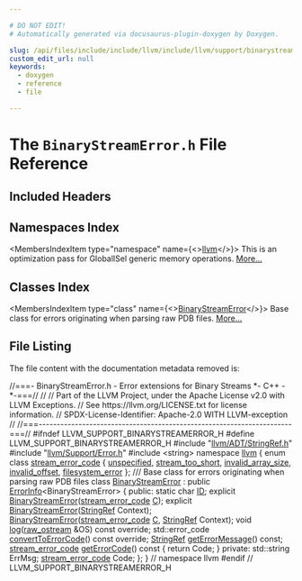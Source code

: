 ```yaml
---

# DO NOT EDIT!
# Automatically generated via docusaurus-plugin-doxygen by Doxygen.

slug: /api/files/include/include/llvm/include/llvm/support/binarystreamerror-h
custom_edit_url: null
keywords:
  - doxygen
  - reference
  - file

---
```





# The `BinaryStreamError.h` File Reference

<DoxygenPage pluginConfig={pluginConfig}>



## Included Headers

<IncludesList>
<IncludesListItem
  filePath="llvm/ADT/StringRef.h"
  permalink="/docs/api/files/include/include/llvm/include/llvm/adt/stringref-h"
  isLocal="true" />
<IncludesListItem
  filePath="llvm/Support/Error.h"
  permalink="/docs/api/files/include/include/llvm/include/llvm/support/error-h"
  isLocal="true" />
<IncludesListItem
  filePath="string"
  permalink=""
  isLocal="false" />
</IncludesList>

## Namespaces Index

<MembersIndex>

<MembersIndexItem
  type="namespace"
  name={<><a href="/docs/api/namespaces/llvm">llvm</a></>}>
This is an optimization pass for GlobalISel generic memory operations. <a href="/docs/api/namespaces/llvm/#details">More...</a>
</MembersIndexItem>

</MembersIndex>

## Classes Index

<MembersIndex>

<MembersIndexItem
  type="class"
  name={<><a href="/docs/api/classes/llvm/binarystreamerror">BinaryStreamError</a></>}>
Base class for errors originating when parsing raw PDB files. <a href="/docs/api/classes/llvm/binarystreamerror/#details">More...</a>
</MembersIndexItem>

</MembersIndex>


## File Listing

The file content with the documentation metadata removed is:

<ProgramListing>

<Link id="l00001" /><CodeLine lineNumber="1"><Highlight kind="comment">//===- BinaryStreamError.h - Error extensions for Binary Streams &#42;- C++ -&#42;-===//</Highlight><Highlight kind="normal"></Highlight></CodeLine>
<Link id="l00002" /><CodeLine lineNumber="2"><Highlight kind="normal"></Highlight><Highlight kind="comment">//</Highlight><Highlight kind="normal"></Highlight></CodeLine>
<Link id="l00003" /><CodeLine lineNumber="3"><Highlight kind="normal"></Highlight><Highlight kind="comment">// Part of the LLVM Project, under the Apache License v2.0 with LLVM Exceptions.</Highlight><Highlight kind="normal"></Highlight></CodeLine>
<Link id="l00004" /><CodeLine lineNumber="4"><Highlight kind="normal"></Highlight><Highlight kind="comment">// See https://llvm.org/LICENSE.txt for license information.</Highlight><Highlight kind="normal"></Highlight></CodeLine>
<Link id="l00005" /><CodeLine lineNumber="5"><Highlight kind="normal"></Highlight><Highlight kind="comment">// SPDX-License-Identifier: Apache-2.0 WITH LLVM-exception</Highlight><Highlight kind="normal"></Highlight></CodeLine>
<Link id="l00006" /><CodeLine lineNumber="6"><Highlight kind="normal"></Highlight><Highlight kind="comment">//</Highlight><Highlight kind="normal"></Highlight></CodeLine>
<Link id="l00007" /><CodeLine lineNumber="7"><Highlight kind="normal"></Highlight><Highlight kind="comment">//===----------------------------------------------------------------------===//</Highlight><Highlight kind="normal"></Highlight></CodeLine>
<Link id="l00008" /><CodeLine lineNumber="8"><Highlight kind="normal"></Highlight></CodeLine>
<Link id="l00009" /><CodeLine lineNumber="9"><Highlight kind="normal"></Highlight><Highlight kind="preprocessor">#ifndef LLVM&#95;SUPPORT&#95;BINARYSTREAMERROR&#95;H</Highlight><Highlight kind="normal"></Highlight></CodeLine>
<Link id="l00010" /><CodeLine lineNumber="10"><Highlight kind="normal"></Highlight><Highlight kind="preprocessor">#define LLVM&#95;SUPPORT&#95;BINARYSTREAMERROR&#95;H</Highlight><Highlight kind="normal"></Highlight></CodeLine>
<Link id="l00011" /><CodeLine lineNumber="11"><Highlight kind="normal"></Highlight></CodeLine>
<Link id="l00012" /><CodeLine lineNumber="12"><Highlight kind="normal"></Highlight><Highlight kind="preprocessor">#include &quot;<a href="/docs/api/files/include/include/llvm/include/llvm/adt/stringref-h">llvm/ADT/StringRef.h</a>&quot;</Highlight><Highlight kind="normal"></Highlight></CodeLine>
<Link id="l00013" /><CodeLine lineNumber="13"><Highlight kind="normal"></Highlight><Highlight kind="preprocessor">#include &quot;<a href="/docs/api/files/include/include/llvm/include/llvm/support/error-h">llvm/Support/Error.h</a>&quot;</Highlight><Highlight kind="normal"></Highlight></CodeLine>
<Link id="l00014" /><CodeLine lineNumber="14"><Highlight kind="normal"></Highlight></CodeLine>
<Link id="l00015" /><CodeLine lineNumber="15"><Highlight kind="normal"></Highlight><Highlight kind="preprocessor">#include &lt;string&gt;</Highlight><Highlight kind="normal"></Highlight></CodeLine>
<Link id="l00016" /><CodeLine lineNumber="16"><Highlight kind="normal"></Highlight></CodeLine>
<Link id="l00017" /><CodeLine lineNumber="17"><Highlight kind="normal"></Highlight><Highlight kind="keyword">namespace </Highlight><Highlight kind="normal"><a href="/docs/api/namespaces/llvm">llvm</a> &#123;</Highlight></CodeLine>
<Link id="l00018" /><CodeLine lineNumber="18" lineLink="/docs/api/namespaces/llvm/#ace5dca6857eec227e4eddc4ce820b89d"><Highlight kind="normal"></Highlight><Highlight kind="keyword">enum class</Highlight><Highlight kind="normal"> <a href="/docs/api/namespaces/llvm/#ace5dca6857eec227e4eddc4ce820b89d">stream&#95;error&#95;code</a> &#123;</Highlight></CodeLine>
<Link id="l00019" /><CodeLine lineNumber="19" lineLink="/docs/api/namespaces/llvm/#ace5dca6857eec227e4eddc4ce820b89dad415f0e30c471dfdd9bc4f827329ef48"><Highlight kind="normal">  <a href="/docs/api/namespaces/llvm/#ace5dca6857eec227e4eddc4ce820b89dad415f0e30c471dfdd9bc4f827329ef48">unspecified</a>,</Highlight></CodeLine>
<Link id="l00020" /><CodeLine lineNumber="20" lineLink="/docs/api/namespaces/llvm/#ace5dca6857eec227e4eddc4ce820b89dad88b43968f2dd7eb3d9d40060fbacc98"><Highlight kind="normal">  <a href="/docs/api/namespaces/llvm/#ace5dca6857eec227e4eddc4ce820b89dad88b43968f2dd7eb3d9d40060fbacc98">stream&#95;too&#95;short</a>,</Highlight></CodeLine>
<Link id="l00021" /><CodeLine lineNumber="21" lineLink="/docs/api/namespaces/llvm/#ace5dca6857eec227e4eddc4ce820b89da11f674242a86a560ba9f4b389bb0fc5a"><Highlight kind="normal">  <a href="/docs/api/namespaces/llvm/#ace5dca6857eec227e4eddc4ce820b89da11f674242a86a560ba9f4b389bb0fc5a">invalid&#95;array&#95;size</a>,</Highlight></CodeLine>
<Link id="l00022" /><CodeLine lineNumber="22" lineLink="/docs/api/namespaces/llvm/#ace5dca6857eec227e4eddc4ce820b89daf6579f9fbeb5034d9165fe820866b23b"><Highlight kind="normal">  <a href="/docs/api/namespaces/llvm/#ace5dca6857eec227e4eddc4ce820b89daf6579f9fbeb5034d9165fe820866b23b">invalid&#95;offset</a>,</Highlight></CodeLine>
<Link id="l00023" /><CodeLine lineNumber="23" lineLink="/docs/api/namespaces/llvm/#ace5dca6857eec227e4eddc4ce820b89da71b8619c23e0ef128682c5871446c690"><Highlight kind="normal">  <a href="/docs/api/namespaces/llvm/#ace5dca6857eec227e4eddc4ce820b89da71b8619c23e0ef128682c5871446c690">filesystem&#95;error</a></Highlight></CodeLine>
<Link id="l00024" /><CodeLine lineNumber="24"><Highlight kind="normal">&#125;;</Highlight></CodeLine>
<Link id="l00025" /><CodeLine lineNumber="25"><Highlight kind="normal"></Highlight><Highlight kind="comment"></Highlight></CodeLine>
<Link id="l00026" /><CodeLine lineNumber="26"><Highlight kind="comment">/// Base class for errors originating when parsing raw PDB files</Highlight><Highlight kind="normal"></Highlight></CodeLine>
<Link id="l00027" /><CodeLine lineNumber="27" lineLink="/docs/api/classes/llvm/binarystreamerror"><Highlight kind="normal"></Highlight><Highlight kind="keyword">class </Highlight><Highlight kind="normal"><a href="/docs/api/classes/llvm/binarystreamerror/#a838d7f2cbe31c17bee3c1fb18ea832aa">BinaryStreamError</a> : </Highlight><Highlight kind="keyword">public</Highlight><Highlight kind="normal"> <a href="/docs/api/classes/llvm/errorinfo">ErrorInfo</a>&lt;BinaryStreamError&gt; &#123;</Highlight></CodeLine>
<Link id="l00028" /><CodeLine lineNumber="28"><Highlight kind="normal"></Highlight><Highlight kind="keyword">public</Highlight><Highlight kind="normal">:</Highlight></CodeLine>
<Link id="l00029" /><CodeLine lineNumber="29" lineLink="/docs/api/classes/llvm/binarystreamerror/#a52d955023ca0985818cb1b1f425c0567"><Highlight kind="normal">  </Highlight><Highlight kind="keyword">static</Highlight><Highlight kind="normal"> </Highlight><Highlight kind="keywordtype">char</Highlight><Highlight kind="normal"> <a href="/docs/api/classes/llvm/binarystreamerror/#a52d955023ca0985818cb1b1f425c0567">ID</a>;</Highlight></CodeLine>
<Link id="l00030" /><CodeLine lineNumber="30"><Highlight kind="normal">  </Highlight><Highlight kind="keyword">explicit</Highlight><Highlight kind="normal"> <a href="/docs/api/classes/llvm/binarystreamerror/#a838d7f2cbe31c17bee3c1fb18ea832aa">BinaryStreamError</a>(<a href="/docs/api/namespaces/llvm/#ace5dca6857eec227e4eddc4ce820b89d">stream&#95;error&#95;code</a> <a href="/docs/api/namespaces/llvm/callingconv/#ac6aa1387c4375260e2468eb5a77fdb4cafd841a49aec1539bc88abc8ff9e170fb">C</a>);</Highlight></CodeLine>
<Link id="l00031" /><CodeLine lineNumber="31"><Highlight kind="normal">  </Highlight><Highlight kind="keyword">explicit</Highlight><Highlight kind="normal"> <a href="/docs/api/classes/llvm/binarystreamerror/#a838d7f2cbe31c17bee3c1fb18ea832aa">BinaryStreamError</a>(<a href="/docs/api/classes/llvm/stringref">StringRef</a> Context);</Highlight></CodeLine>
<Link id="l00032" /><CodeLine lineNumber="32"><Highlight kind="normal">  <a href="/docs/api/classes/llvm/binarystreamerror/#a838d7f2cbe31c17bee3c1fb18ea832aa">BinaryStreamError</a>(<a href="/docs/api/namespaces/llvm/#ace5dca6857eec227e4eddc4ce820b89d">stream&#95;error&#95;code</a> <a href="/docs/api/namespaces/llvm/callingconv/#ac6aa1387c4375260e2468eb5a77fdb4cafd841a49aec1539bc88abc8ff9e170fb">C</a>, <a href="/docs/api/classes/llvm/stringref">StringRef</a> Context);</Highlight></CodeLine>
<Link id="l00033" /><CodeLine lineNumber="33"><Highlight kind="normal"></Highlight></CodeLine>
<Link id="l00034" /><CodeLine lineNumber="34"><Highlight kind="normal">  </Highlight><Highlight kind="keywordtype">void</Highlight><Highlight kind="normal"> <a href="/docs/api/classes/llvm/binarystreamerror/#a9d343b8585f3d82a91ba629046390815">log</a>(<a href="/docs/api/classes/llvm/raw-ostream">raw&#95;ostream</a> &amp;OS) </Highlight><Highlight kind="keyword">const override</Highlight><Highlight kind="normal">;</Highlight></CodeLine>
<Link id="l00035" /><CodeLine lineNumber="35"><Highlight kind="normal">  std::error&#95;code <a href="/docs/api/classes/llvm/binarystreamerror/#a4a9a143295407ff8b787471f2481ebbf">convertToErrorCode</a>() </Highlight><Highlight kind="keyword">const override</Highlight><Highlight kind="normal">;</Highlight></CodeLine>
<Link id="l00036" /><CodeLine lineNumber="36"><Highlight kind="normal"></Highlight></CodeLine>
<Link id="l00037" /><CodeLine lineNumber="37"><Highlight kind="normal">  <a href="/docs/api/classes/llvm/stringref">StringRef</a> <a href="/docs/api/classes/llvm/binarystreamerror/#aa0c0a3fc0d5ade86d106150ea1fa1ed0">getErrorMessage</a>() </Highlight><Highlight kind="keyword">const</Highlight><Highlight kind="normal">;</Highlight></CodeLine>
<Link id="l00038" /><CodeLine lineNumber="38"><Highlight kind="normal"></Highlight></CodeLine>
<Link id="l00039" /><CodeLine lineNumber="39" lineLink="/docs/api/classes/llvm/binarystreamerror/#af6b931ab3d6f06f7fb09db061637df15"><Highlight kind="normal">  <a href="/docs/api/namespaces/llvm/#ace5dca6857eec227e4eddc4ce820b89d">stream&#95;error&#95;code</a> <a href="/docs/api/classes/llvm/binarystreamerror/#af6b931ab3d6f06f7fb09db061637df15">getErrorCode</a>()</Highlight><Highlight kind="keyword"> const </Highlight><Highlight kind="normal">&#123; </Highlight><Highlight kind="keywordflow">return</Highlight><Highlight kind="normal"> Code; &#125;</Highlight></CodeLine>
<Link id="l00040" /><CodeLine lineNumber="40"><Highlight kind="normal"></Highlight></CodeLine>
<Link id="l00041" /><CodeLine lineNumber="41"><Highlight kind="normal"></Highlight><Highlight kind="keyword">private</Highlight><Highlight kind="normal">:</Highlight></CodeLine>
<Link id="l00042" /><CodeLine lineNumber="42"><Highlight kind="normal">  std::string ErrMsg;</Highlight></CodeLine>
<Link id="l00043" /><CodeLine lineNumber="43"><Highlight kind="normal">  <a href="/docs/api/namespaces/llvm/#ace5dca6857eec227e4eddc4ce820b89d">stream&#95;error&#95;code</a> Code;</Highlight></CodeLine>
<Link id="l00044" /><CodeLine lineNumber="44"><Highlight kind="normal">&#125;;</Highlight></CodeLine>
<Link id="l00045" /><CodeLine lineNumber="45"><Highlight kind="normal">&#125; </Highlight><Highlight kind="comment">// namespace llvm</Highlight><Highlight kind="normal"></Highlight></CodeLine>
<Link id="l00046" /><CodeLine lineNumber="46"><Highlight kind="normal"></Highlight></CodeLine>
<Link id="l00047" /><CodeLine lineNumber="47"><Highlight kind="normal"></Highlight><Highlight kind="preprocessor">#endif </Highlight><Highlight kind="comment">// LLVM&#95;SUPPORT&#95;BINARYSTREAMERROR&#95;H</Highlight><Highlight kind="normal"></Highlight></CodeLine>

</ProgramListing>


</DoxygenPage>
